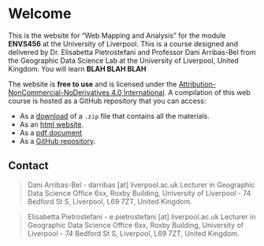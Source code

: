 # Welcome {.unnumbered}

This is the website for "Web Mapping and Analysis" for the module **ENVS456** at the University of Liverpool. This is a course designed and delivered by Dr. Elisabetta Pietrostefani and Professor Dani Arribas-Bel from the Geographic Data Science Lab at the University of Liverpool, United Kingdom. You will learn **BLAH BLAH BLAH**

The website is **free to use** and is licensed under the [Attribution-NonCommercial-NoDerivatives 4.0 International](https://creativecommons.org/licenses/by-nc-nd/4.0/). A compilation of this web course is hosted as a GitHub repository that you can access:

* As a [download](https://github.com/fcorowe/r4ps/archive/refs/heads/main.zip) of a `.zip` file that contains all the materials.
* As an [html website](https://gdsl-ul.github.io/wma).
* As a [pdf document](https://gdsl-ul.github.io/wma.pdf)
* As a [GitHub repository](https://github.com/GDSL-UL/wma).

## Contact {-}

> Dani Arribas-Bel - darribas [at] liverpool.ac.uk
Lecturer in Geographic Data Science
Office 6xx, Roxby Building,
University of Liverpool - 74 Bedford St S,
Liverpool, L69 7ZT,
United Kingdom.

> Elisabetta Pietrostefani - e.pietrostefani [at] liverpool.ac.uk
Lecturer in Geographic Data Science
Office 6xx, Roxby Building,
University of Liverpool - 74 Bedford St S,
Liverpool, L69 7ZT,
United Kingdom.
